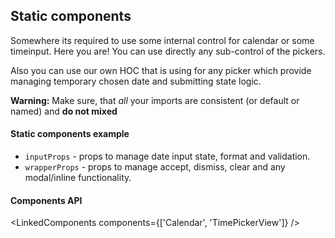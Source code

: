 
<PageMeta title="Static componentes" />

## Static components

Somewhere its required to use some internal control for calendar or some timeinput. Here you
are! You can use directly any sub-control of the pickers.

<Ad />

Also you can use our own HOC that is using for any picker which provide managing temporary
chosen date and submitting state logic.

**Warning:** Make sure, that *all* your imports are consistent (or default or named) and **do not mixed**

#### Static components example

* `inputProps` - props to manage date input state, format and validation.
* `wrapperProps` - props to manage accept, dismiss, clear and any modal/inline functionality.

<Example source={StaticComponents} />

#### Components API

<LinkedComponents components={['Calendar', 'TimePickerView']} />
